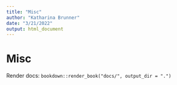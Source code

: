 ```yaml
---
title: "Misc"
author: "Katharina Brunner"
date: "3/21/2022"
output: html_document
---
```


# Misc

Render docs: `bookdown::render_book("docs/", output_dir = ".")`